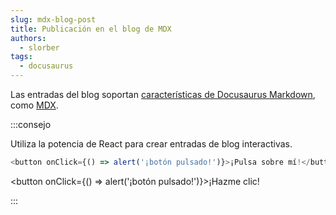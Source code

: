 ```yaml
---
slug: mdx-blog-post
title: Publicación en el blog de MDX
authors:
  - slorber
tags:
  - docusaurus
---
```


Las entradas del blog soportan [características de Docusaurus Markdown](https://docusaurus.io/docs/markdown-features), como [MDX](https://mdxjs.com/).

:::consejo

Utiliza la potencia de React para crear entradas de blog interactivas.

```js
<button onClick={() => alert('¡botón pulsado!')}>¡Pulsa sobre mí!</button>
```

<button onClick={() => alert('¡botón pulsado!')}>¡Hazme clic!</button>

:::
